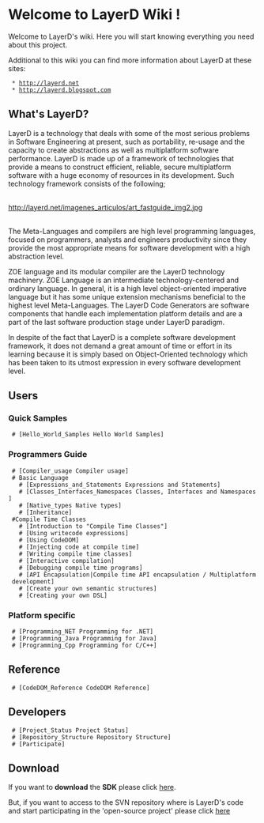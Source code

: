 =Welcome to LayerD Wiki !=
Welcome to LayerD's wiki. Here you will start knowing everything you need about this project.

Additional to this wiki you can find more information about LayerD at these sites:
  * http://layerd.net
  * http://layerd.blogspot.com

==What's LayerD?==
LayerD is a technology that deals with some of the most serious problems in Software Engineering at present, such as portability, re-usage and the capacity to create abstractions as well as multiplatform software performance.
LayerD is made up of a framework of technologies that provide a means to construct efficient, reliable, secure multiplatform software with a huge economy of resources in its development. Such technology framework consists of the following;

<br>

http://layerd.net/imagenes_articulos/art_fastguide_img2.jpg

<br>

The Meta-Languages and compilers are high level programming languages, focused on programmers, analysts and engineers productivity since they provide the most appropriate means for software development with a high abstraction level.

ZOE language and its modular compiler are the LayerD technology machinery. ZOE Language is an intermediate technology-centered and ordinary language. In general, it is a high level object-oriented imperative language but it has some unique extension mechanisms beneficial to the highest level Meta-Languages.
The LayerD Code Generators are software components that handle each implementation platform details and are a part of the last software production stage under LayerD paradigm.

In despite of the fact that LayerD is a complete software development framework, it does not demand a great amount of time or effort in its learning because it is simply based on Object-Oriented technology which has been taken to its utmost expression in every software development level.

==Users==

=== Quick Samples ===

  # [Hello_World_Samples Hello World Samples]

===Programmers Guide===

  # [Compiler_usage Compiler usage]
  # Basic Language
    # [Expressions_and_Statements Expressions and Statements]
    # [Classes_Interfaces_Namespaces Classes, Interfaces and Namespaces]
    # [Native_types Native types]
    # [Inheritance]
  #Compile Time Classes
    # [Introduction to "Compile Time Classes"]
    # [Using writecode expressions]
    # [Using CodeDOM]
    # [Injecting code at compile time]
    # [Writing compile time classes]
    # [Interactive compilation]
    # [Debugging compile time programs]
    # [API Encapsulation|Compile time API encapsulation / Multiplatform development]
    # [Create your own semantic structures]
    # [Creating your own DSL]

===Platform specific===

  # [Programming_NET Programming for .NET]
  # [Programming_Java Programming for Java]
  # [Programming_Cpp Programming for C/C++]

==Reference==
  # [CodeDOM_Reference CodeDOM Reference]

==Developers==
  # [Project_Status Project Status]
  # [Repository_Structure Repository Structure]
  # [Participate]

==Download==

If you want to '''download''' the '''SDK''' please click [http://downloads.sourceforge.net/project/layerd here]. 

But, if you want to access to the SVN repository where is LayerD's code and start participating in the 'open-source project' please click [http://sourceforge.net/apps/mediawiki/layerd/index.php?title=Participate here]